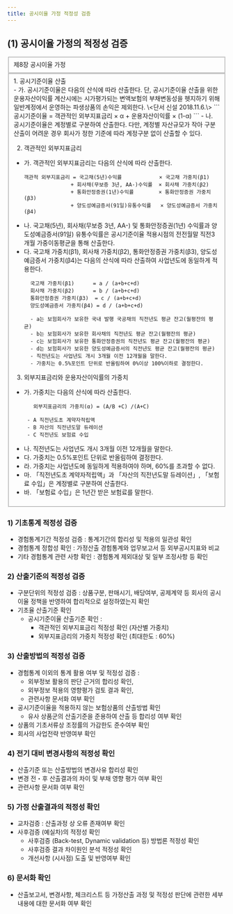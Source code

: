 ```yaml
---
title: 공시이율 가정 적정성 검증
---
```


## (1) 공시이율 가정의 적정성 검증

<Fieldset legend = "별표 35. 책임준비금 산출기준" toggleable>
제8장 공시이율 가정
</Fieldset>
<Fieldset legend = "별표 27. 공시기준이율 산출기준" toggleable>
1. 공시기준이율 산출<br/>
- 가. 공시기준이율은 다음의 산식에 따라 산출한다. 단, 공시기준이율 산출을 위한 운용자산이익률 계산시에는 시가평가되는 변액보험의 부채변동성을 헷지하기 위해 일반계정에서 운영하는 파생상품의 손익은 제외한다. \<단서 신설 2018.11.6.\>
  ```
  공시기준이율 = 객관적인 외부지표금리 × α + 운용자산이익률 × (1-α)
  ```
- 나. 공시기준이율은 계정별로 구분하여 산출한다. 다만, 계정별 자산규모가 작아 구분산출이 어려운 경우 회사가 정한 기준에 따라 계정구분 없이 산출할 수 있다.

2. 객관적인 외부지표금리
- 가. 객관적인 외부지표금리는 다음의 산식에 따라 산출한다.
  ```
  객관적 외부지표금리 = 국고채(5년)수익률            × 국고채 가중치(β1)
                 + 회사채(무보증 3년, AA-)수익률  × 회사채 가중치(β2)
                 + 통화안정증권(1년)수익률        × 통화안정증권 가중치(β3)
                 + 양도성예금증서(91일)유통수익률   × 양도성예금증서 가중치(β4)
  ```
- 나. 국고채(5년), 회사채(무보증 3년, AA-) 및 통화안정증권(1년) 수익률과 양도성예금증서(91일) 유통수익률은 공시기준이율 적용시점의 전전월말 직전3개월 가중이동평균을 통해 산출한다.
- 다. 국고채 가중치(β1), 회사채 가중치(β2), 통화안정증권 가중치(β3), 양도성예금증서 가중치(β4)는 다음의 산식에 따라 산출하여 사업년도에 동일하게 적용한다.
  ```
    국고채 가중치(β1)      = a / (a+b+c+d)
    회사채 가중치(β2)      = b / (a+b+c+d)
    통화안정증권 가중치(β3)  = c / (a+b+c+d)
    양도성예금증서 가중치(β4) = d / (a+b+c+d)

    - a는 보험회사가 보유한 국내 발행 국공채의 직전년도 평균 잔고(월평잔의 평균)
    - b는 보험회사가 보유한 회사채의 직전년도 평균 잔고(월평잔의 평균)
    - c는 보험회사가 보유한 통화안정증권의 직전년도 평균 잔고(월평잔의 평균)
    - d는 보험회사가 보유한 양도성예금증서의 직전년도 평균 잔고(월평잔의 평균)
    - 직전년도는 사업년도 개시 3개월 이전 12개월을 말한다.
    - 가중치는 0.5%포인트 단위로 반올림하여 0%이상 100%이하로 결정한다.
  ```

3. 외부지표금리와 운용자산이익률의 가중치
- 가. 가중치는 다음의 산식에 따라 산출한다.
  ```
     외부지표금리의 가중치(α) = (A/B +C) /(A+C)

   - A 직전년도초 계약자적립액
   - B 자산의 직전년도말 듀레이션
   - C 직전년도 보험료 수입
  ```
- 나. 직전년도는 사업년도 개시 3개월 이전 12개월을 말한다.
- 다. 가중치는 0.5%포인트 단위로 반올림하여 결정한다.
- 라. 가중치는 사업년도에 동일하게 적용하여야 하며, 60%를 초과할 수 없다.
- 마. 「직전년도초 계약자적립액」과 「자산의 직전년도말 듀레이션」, 「보험료 수입」은 계정별로 구분하여 산출한다.
- 바. 「보험료 수입」은 1년간 받은 보험료를 말한다.
</Fieldset>


### 1) 기초통계 적정성 검증
- 경험통계기간 적정성 검증 : 통계기간의 합리성 및 적용의 일관성 확인
- 경험통계 정합성 확인 : 가정산출 경험통계와 업무보고서 등 외부공시지표와 비교
- 기타 경험통계 관련 사항 확인 : 경험통계 제외대상 및 일부 조정사항 등 확인

### 2) 산출기준의 적정성 검증
- 구분단위의 적정성 검증 : 상품구분, 판매시기, 배당여부, 공제계약 등 회사의 공시이율 정책을 반영하여 합리적으로 설정하였는지 확인
- 기초율 산출기준 확인
  - 공시기준이율 산출기준 확인 :
    - 객관적인 외부지표금리 적정성 확인 (자산별 가중치)
    - 외부지표금리의 가중치 적정성 확인 (최대한도 : 60%)

### 3) 산출방법의 적정성 검증
- 경험통계 이외의 통계 활용 여부 및 적정성 검증 :
  - 외부정보 활용의 판단 근거의 합리성 확인,
  - 외부정보 적용의 영향평가 검토 결과 확인,
  - 관련사항 문서화 여부 확인
- 공시기준이율을 적용하지 않는 보험상품의 산출방법 확인
  - 유사 상품군의 산출기준을 준용하여 산출 등 합리성 여부 확인
- 상품의 기초서류상 조정률의 가감한도 준수여부 확인
- 회사의 사업전략 반영여부 확인

### 4) 전기 대비 변경사항의 적정성 확인
- 산출기준 또는 산출방법의 변경사유 합리성 확인
- 변경 전・후 산출결과의 차이 및 부채 영향 평가 여부 확인
- 관련사항 문서화 여부 확인

### 5) 가정 산출결과의 적정성 확인
- 교차검증 : 산출과정 상 오류 존재여부 확인
- 사후검증 (예실차)의 적정성 확인
  - 사후검증 (Back-test, Dynamic validation 등) 방법론 적정성 확인
  - 사후검증 결과 차이원인 분석 적정성 확인
  - 개선사항 (시사점) 도출 및 반영여부 확인

### 6) 문서화 확인
- 산출보고서, 변경사항, 체크리스트 등 가정산출 과정 및 적정성 판단에 관련한 세부내용에 대한 문서화 여부 확인
